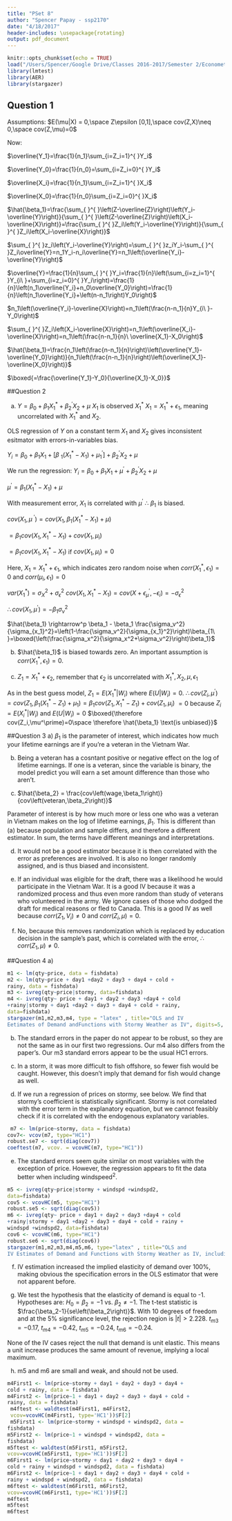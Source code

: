 ```yaml
---
title: "PSet 8"
author: "Spencer Papay - ssp2170"
date: "4/18/2017"
header-includes: \usepackage{rotating}
output: pdf_document
---
```


```r
knitr::opts_chunk$set(echo = TRUE)
load("/Users/Spencer/Google Drive/Classes 2016-2017/Semester 2/Econometrics/PSet 8/fishdata.rdata")
library(lmtest)
library(AER)
library(stargazer)
```

## Question 1

Assumptions:
$E(\mu|X) = 0,\space Z\epsilon [0,1],\space cov(Z,X)\neq 0,\space cov(Z,\mu)=0$ 

Now:

$\overline{Y_1}=\frac{1}{n_1}\sum_{i=Z_i=1}^{ }Y_i$

$\overline{Y_0}=\frac{1}{n_0}=\sum_{i=Z_i=0}^{ }Y_i$

$\overline{X_i}=\frac{1}{n_1}\sum_{i=Z_i=1}^{ }X_i$

$\overline{X_0}=\frac{1}{n_0}\sum_{i=Z_i=0}^{ }X_i$

$\hat{\beta_1}=\frac{\sum_{ }^{ }\left(Z-\overline{Z}\right)\left(Y_i-\overline{Y}\right)}{\sum_{ }^{ }\left(Z-\overline{Z}\right)\left(X_i-\overline{X}\right)}=\frac{\sum_{ }^{ }Z_i\left(Y_i-\overline{Y}\right)}{\sum_{ }^{ }Z_i\left(X_i-\overline{X}\right)}$

$\sum_{ }^{ }z_i\left(Y_i-\overline{Y}\right)=\sum_{ }^{ }z_iY_i-\sum_{ }^{ }Z_i\overline{Y}=n_1Y_i-n_i\overline{Y}=n_1\left(\overline{Y_i}-\overline{Y}\right)$

$\overline{Y}=\frac{1}{n}\sum_{ }^{ }Y_i=\frac{1}{n}\left(\sum_{i=z_i=1}^{ }Y_{i\ }+\sum_{i=z_i=0}^{ }Y_i\right)=\frac{1}{n}\left(n_1\overline{Y_i}+n_0\overline{Y_0}\right)=\frac{1}{n}\left(n_1\overline{Y_i}+\left(n-n_1\right)Y_0\right)$

$n_1\left(\overline{Y_i}-\overline{X}\right)=n_1\left(\frac{n-n_1}{n}Y_{i\ }-Y_0\right)$

$\sum_{ }^{ }Z_i\left(X_i-\overline{X}\right)=n_1\left(\overline{X_i}-\overline{X}\right)=n_1\left(\frac{n-n_1}{n}\ \overline{X_1}-X_0\right)$

$\hat{\beta_1}=\frac{n_1\left(\frac{n-n_1}{n}\right)\left(\overline{Y_1}-\overline{Y_0}\right)}{n_1\left(\frac{n-n_1}{n}\right)\left(\overline{X_1}-\overline{X_0}\right)}$

$\boxed{=\frac{\overline{Y_1}-Y_0}{\overline{X_1}-X_0}}$

##Question 2

a)
$Y=\beta_0+\beta_1X_1^* + \beta^\prime_2X_2+\mu$
$X_1$ is observed $X_1^*$
$X_1=X_1^* + \epsilon_1$, meaning uncorrelated with $X_1^*$ and $X_2$.

OLS regression of $Y$ on a constant term $X_1$ and $X_2$ gives inconsistent esitmator with errors-in-variables bias.

$Y_i=\beta_0+\beta_1X_1+\left[\beta\ _1\left(X_1^*-X_1\right)+\mu_1^\prime\right]+\beta_2^\prime X_2+\mu$

We run the regression: $Y_i=\beta_0+\beta_1X_1+\mu^\prime+\beta_2^{\prime}X_2+\mu$

$\mu^\prime=\beta_1\left(X_1^{*}-X_1\right)+\mu$

With measurement error, $X_1$ is correlated with $\mu^\prime$ $\therefore$ $\beta_1$ is biased.

$cov\left(X_1,\mu^{\ '}\right)=cov\left(X_1,\beta_1\left(X_1^{\ast}-X_1\right)+\mu\right)\ $

$=\beta_1cov\left(X_1,X_1^{\ast}-X_1\right)+cov\left(X_1,\mu_i\right)$

$=\beta_1cov\left(X_1,X_1^{\ast}-X_1\right)$ if $cov(X_1,\mu_i)=0$ 

Here, $X_1 = X_1^* +\epsilon_1$, which indicates zero random noise when $corr(X_1^*,\epsilon_1)=0$ and $corr(\mu_i,\epsilon_1)=0$

$var(X_1^*)=\sigma^2_X+\sigma_\epsilon^2$
$cov(X_1,X_1^*-X_1)=cov(X+\epsilon_\mu^\prime, -\epsilon_i) = -\sigma_\epsilon^2$

$\therefore cov(X_1,\mu^\prime)=-\beta_1\sigma_v^2$

$\hat{\beta_1} \rightarrow^p \beta_1 - \beta_1 \frac{\sigma_v^2}{\sigma_{x_1}^2}=\left(1-\frac{\sigma_v^2}{\sigma_{x_1}^2}\right)\beta_{1\ }=\boxed{\left(\frac{\sigma_x^2}{\sigma_x^2+\sigma_v^2}\right)\beta_1}$

b)
$\hat{\beta_1}$ is biased towards zero. An important assumption is $corr(X_1^*,\epsilon_1)=0$.

c)
$Z_1=X_1^*+\epsilon_2$, remember that $\epsilon_2$ is uncorrelated with $X_1^*, X_2, \mu, \epsilon_1$

As in the best guess model, $Z_1 = E(X_1^*|W_i)$ where $E(U|W_i)=0$. $\therefore cov(Z_i, \mu^\prime)=cov(Z_1, \beta_1(X_1^*-Z_1)+\mu_1)=\beta_1 cov(Z_1, X_1^*-Z_1)+cov(Z_1,\mu_i)$
$=0$ because $Z_i = E(X_i^*|W_i)$ and $E(U|W_i)=0$
$\boxed{\therefore cov(Z_i,\mu^\prime)=0\space \therefore \hat{\beta_1} \text{is unbiased}}$

##Question 3
a)
$\beta_1$ is the parameter of interest, which indicates how much your lifetime earnings are if you're a veteran in the Vietnam War.

b)
Being a veteran has a cosntant positive or negative effect on the log of lifetime earnings. If one is a veteran, since the variable is binary, the model predict you will earn a set amount difference than those who aren't.

c)
$\hat{\beta_2} = \frac{cov\left(wage,\beta_1\right)}{cov\left(veteran,\beta_2\right)}$

Parameter of interest is by how much more or less one who was a veteran in Vietnam makes on the log of lifetime earnings, $\beta_1$. This is different than (a) because population and sample differs, and therefore a different estimator. In sum, the terms have different meanings and interpretations.

d)
It would not be a good estimator because it is then correlated with the error as preferences are involved. It is also no longer randomly assigned, and is thus biased and inconsistent.

e)
If an individual was eligible for the draft, there was a likelihood he would participate in the Vietnam War. It is a good IV because it was a randomized process and thus even more random than study of veterans who volunteered in the army. We ignore cases of those who dodged the draft for medical reasons or fled to Canada. This is a good IV as well because $corr(Z_1, V_i)\neq 0$ and $corr(Z_i, \mu)=0$.

f)
No, because this removes randomization which is replaced by education decision in the sample's past, which is correlated with the error, $\therefore corr(Z_1,\mu)\neq 0$.

##Question 4
a)
```r
m1 <- lm(qty~price, data = fishdata)
m2 <- lm(qty~price + day1 +day2 + day3 + day4 + cold +
rainy, data = fishdata)
m3 <- ivreg(qty~price|stormy, data=fishdata)
m4 <- ivreg(qty~ price + day1 + day2 + day3 +day4 + cold
+rainy|stormy + day1 +day2 + day3 + day4 + cold + rainy,
data=fishdata)
stargazer(m1,m2,m3,m4, type = "latex" , title="OLS and IV
Eetimates of Demand andFunctions with Stormy Weather as IV", digits=5, float.env = "sidewaystable")
```

b)
The standard errors in the paper do not appear to be robust, so they are not the same as in our first two regressions. Our m4 also differs from the paper's. Our m3 standard errors appear to be the usual HC1 errors.

c)
In a storm, it was more difficult to fish offshore, so fewer fish would be caught. However, this doesn't imply that demand for fish would change as well. 

d)
If we run a regression of prices on stormy, see below. We find that stormy's coefficient is statistically significant. Stormy is not correlated with the error term in the explanatory equation, but we cannot feasibly check if it is correlated with the endogenous explanatory variables. 
```r
 m7 <- lm(price~stormy, data = fishdata)
cov7<- vcov(m7, type="HC1")
robust.se7 <- sqrt(diag(cov7))
coeftest(m7, vcov. = vcovHC(m7, type="HC1"))
```

e)
The standard errors seem quite similar on most variables with the exception of price. However, the regression appears to fit the data better when including $\text{windspeed}^2$.

```r
m5 <- ivreg(qty~price|stormy + windspd +windspd2,
data=fishdata)
cov5 <- vcovHC(m5, type="HC1")
robust.se5 <- sqrt(diag(cov5))
m6 <- ivreg(qty~ price + day1 + day2 + day3 +day4 + cold
+rainy|stormy + day1 +day2 + day3 + day4 + cold + rainy +
windspd +windspd2, data=fishdata)
cov6 <- vcovHC(m6, type="HC1")
robust.se6 <- sqrt(diag(cov6))
stargazer(m1,m2,m3,m4,m5,m6, type="latex" , title="OLS and
IV Estimates of Demand and Functions with Stormy Weather as IV, including Windspeed", digits=5, float.env = "sidewaystable")
```

f)
IV estimation increased the implied elasticity of demand over 100%, making obvious the specification errors in the OLS estimator that were not apparent before.

g)
We test the hypothesis that the elasticity of demand is equal to -1. Hypotheses are:
$H_0 = \beta_2 = -1$ vs. $\beta_2 \neq -1$. The t-test statistic is $\frac{\beta_2-1}{se\left(\beta_2\right)}$. With 10 degrees of freedom and at the 5% significance level, the rejection region is $|t| > 2.228$. $t_{m3}=-0.17$, $t_{m4}=-0.42$, $t_{m5}=-0.24$, $t_{m6}=-0.24$.

None of the IV cases reject the null that demand is unit elastic. This means a unit increase produces the same amount of revenue, implying a local maximum.

h)
m5 and m6 are small and weak, and should not be used.
```r
m4First1 <- lm(price~stormy + day1 + day2 + day3 + day4 +
cold + rainy, data = fishdata)
m4First2 <- lm(price~1 + day1 + day2 + day3 + day4 + cold +
rainy, data = fishdata)
 m4ftest <- waldtest(m4First1, m4First2,
 vcov=vcovHC(m4First1, type='HC1'))$F[2]
 m5First1 <- lm(price~stormy + windspd + windspd2, data =
fishdata)
m5First2 <- lm(price~1 + windspd + windspd2, data =
fishdata)
m5ftest <- waldtest(m5First1, m5First2,
vcov=vcovHC(m5First1, type='HC1'))$F[2]
m6First1 <- lm(price~stormy + day1 + day2 + day3 + day4 +
cold + rainy + windspd + windspd2, data = fishdata)
m6First2 <- lm(price~1 + day1 + day2 + day3 + day4 + cold +
rainy + windspd + windspd2, data = fishdata)
m6ftest <- waldtest(m6First1, m6First2,
vcov=vcovHC(m6First1, type='HC1'))$F[2]
m4ftest
m5ftest
m6ftest
```

